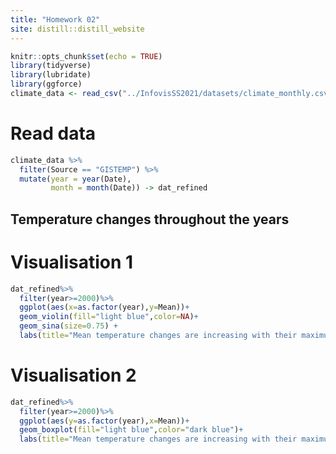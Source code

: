 ```yaml
---
title: "Homework 02"
site: distill::distill_website
---
```


```r
knitr::opts_chunk$set(echo = TRUE)
library(tidyverse)
library(lubridate)
library(ggforce)
climate_data <- read_csv("../InfovisSS2021/datasets/climate_monthly.csv")
```

# Read data
```r
climate_data %>% 
  filter(Source == "GISTEMP") %>% 
  mutate(year = year(Date),
         month = month(Date)) -> dat_refined
```
## Temperature changes throughout the years
# Visualisation 1
```r
dat_refined%>%
  filter(year>=2000)%>%
  ggplot(aes(x=as.factor(year),y=Mean))+
  geom_violin(fill="light blue",color=NA)+
  geom_sina(size=0.75) +
  labs(title="Mean temperature changes are increasing with their maximum difference in 2016",subtitle="Mean temperature change in violin and sina plot",caption="Temperature is measured in F°",x="Year",y="Mean temperature change")
```
# Visualisation 2
```r
dat_refined%>%
  filter(year>=2000)%>%
  ggplot(aes(y=as.factor(year),x=Mean))+
  geom_boxplot(fill="light blue",color="dark blue")+
  labs(title="Mean temperature changes are increasing with their maximum difference in 2016",subtitle="Mean temperature change in violin and sina plot",caption="Temperature is measured in F°",y="Year",x="Mean temperature change")
```




